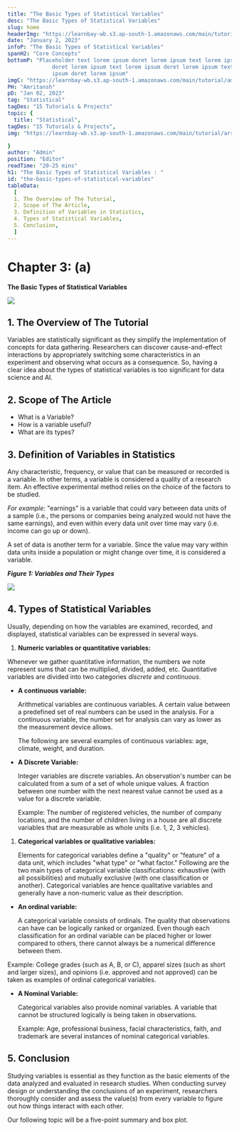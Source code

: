 ```yaml
---
title: "The Basic Types of Statistical Variables"
desc: "The Basic Types of Statistical Variables"
slug: home
headerImg: "https://learnbay-wb.s3.ap-south-1.amazonaws.com/main/tutorial/python.png"
date: "January 2, 2023"
infoP: "The Basic Types of Statistical Variables"
spanH2: "Core Concepts"
bottomP: "Placeholder text lorem ipsum doret lorem ipsum text lorem ipsum
              doret lorem ipsum text lorem ipsum doret lorem ipsum text lorem
              ipsum doret lorem ipsum"
imgC: "https://learnbay-wb.s3.ap-south-1.amazonaws.com/main/tutorial/amritansh.png"
PH: "Amritansh"
pD: "Jan 02, 2023"
tag: "Statistical"
tagDes: "15 Tutorials & Projects"
topic: {
  title: "Statistical",
tagDes: "15 Tutorials & Projects",
img: "https://learnbay-wb.s3.ap-south-1.amazonaws.com/main/tutorial/arrow.png"

}
author: "Admin"
position: "Editor"
readTime: "20-25 mins"
h1: "The Basic Types of Statistical Variables : "
id: "the-basic-types-of-statistical-variables"
tableData:
  [
  1. The Overview of The Tutorial, 
  2. Scope of The Article,  
  3. Definition of Variables in Statistics,  
  4. Types of Statistical Variables,  
  5. Conclusion,
  ]
---
```





# **Chapter 3: (a)**

**The Basic Types of Statistical Variables**


<img src="https://learnbay-wb.s3.ap-south-1.amazonaws.com/main/tutorial/statistics/The+basic+of+conditional+probability+main+banner.jpg"></img>



## 1. The Overview of The Tutorial

Variables are statistically significant as they simplify the implementation of concepts for data gathering. Researchers can discover cause-and-effect interactions by appropriately switching some characteristics in an experiment and observing what occurs as a consequence. So, having a clear idea about the types of statistical variables is too significant for data science and AI.


## 2. Scope of The Article



* What is a Variable?
* How is a variable useful?
* What are its types? 


## 3. Definition of Variables in Statistics

Any characteristic, frequency, or value that can be measured or recorded is a variable. In other terms, a variable is considered a quality of a research item. An effective experimental method relies on the choice of the factors to be studied.

_For example:_ "earnings" is a variable that could vary between data units of a sample (i.e., the persons or companies being analyzed would not have the same earnings), and even within every data unit over time may vary (i.e. income can go up or down).

A set of data is another term for a variable. Since the value may vary within data units inside a population or might change over time, it is considered a variable.

**_Figure 1: Variables and Their Types_**




<img src="https://learnbay-wb.s3.ap-south-1.amazonaws.com/main/tutorial/statistics/The+basic+of+conditional+probability+main+banner.jpg"></img>

	


## 4. Types of Statistical Variables

Usually, depending on how the variables are examined, recorded, and displayed, statistical variables can be expressed in several ways.



1. **Numeric variables or quantitative variables:**

Whenever we gather quantitative information, the numbers we note represent sums that can be multiplied, divided, added, etc. Quantitative variables are divided into two categories _discrete_ and _continuous_.



* **A continuous variable:**

    Arithmetical variables are continuous variables. A certain value between a predefined set of real numbers can be used in the analysis. For a continuous variable, the number set for analysis can vary as lower as the measurement device allows. 


    The following are several examples of continuous variables: age, climate, weight, and duration.

* **A Discrete Variable:**

    Integer variables are discrete variables. An observation's number can be calculated from a sum of a set of whole unique values. A fraction between one number with the next nearest value cannot be used as a value for a discrete variable.


    Example: The number of registered vehicles, the number of company locations, and the number of children living in a house are all discrete variables that are measurable as whole units (i.e. 1, 2, 3 vehicles). 

1. **Categorical variables or qualitative variables:**

    Elements for categorical variables define a "quality" or "feature" of a data unit, which includes "what type" or "what factor." Following are the two main types of categorical variable classifications: exhaustive (with all possibilities) and mutually exclusive (with one classification or another). Categorical variables are hence qualitative variables and generally have a non-numeric value as their description.

* **An ordinal variable:**

  A categorical variable consists of ordinals. The quality that observations can have can be logically ranked or organized. Even though each classification for an ordinal variable can be placed higher or lower compared to others, there cannot always be a numerical difference between them. 

Example: College grades (such as A, B, or C), apparel sizes (such as short and larger sizes), and opinions (i.e. approved and not approved) can be taken as examples of ordinal categorical variables.



* **A Nominal Variable:**

    Categorical variables also provide nominal variables. A variable that cannot be structured logically is being taken in observations. 


    Example: Age, professional business, facial characteristics, faith, and trademark are several instances of nominal categorical variables.



## 5. Conclusion

Studying variables is essential as they function as the basic elements of the data analyzed and evaluated in research studies. When conducting survey design or understanding the conclusions of an experiment, researchers thoroughly consider and assess the value(s) from every variable to figure out how things interact with each other.

Our following topic will be a five-point summary and box plot.
